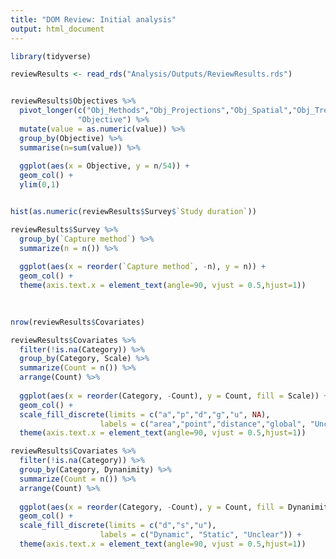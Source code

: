 ```yaml
---
title: "DOM Review: Initial analysis"
output: html_document
---
```




```r
library(tidyverse)
```


```r
reviewResults <- read_rds("Analysis/Outputs/ReviewResults.rds")
```


```r


```



```r

reviewResults$Objectives %>%
  pivot_longer(c("Obj_Methods","Obj_Projections","Obj_Spatial","Obj_Trends","Obj_Hypothesis"),
               "Objective") %>%
  mutate(value = as.numeric(value)) %>%
  group_by(Objective) %>%
  summarise(n=sum(value)) %>%
  
  ggplot(aes(x = Objective, y = n/54)) +
  geom_col() +
  ylim(0,1)
```




```r


```


```r
hist(as.numeric(reviewResults$Survey$`Study duration`))

reviewResults$Survey %>%
  group_by(`Capture method`) %>%
  summarize(n = n()) %>%
  
  ggplot(aes(x = reorder(`Capture method`, -n), y = n)) +
  geom_col() +
  theme(axis.text.x = element_text(angle=90, vjust = 0.5,hjust=1))
  
  
```


```r
nrow(reviewResults$Covariates)

reviewResults$Covariates %>%
  filter(!is.na(Category)) %>%
  group_by(Category, Scale) %>%
  summarize(Count = n()) %>%
  arrange(Count) %>%
  
  ggplot(aes(x = reorder(Category, -Count), y = Count, fill = Scale)) +
  geom_col() + 
  scale_fill_discrete(limits = c("a","p","d","g","u", NA), 
                    labels = c("area","point","distance","global", "Unclear", "NA")) +
  theme(axis.text.x = element_text(angle=90, vjust = 0.5,hjust=1))

reviewResults$Covariates %>%
  filter(!is.na(Category)) %>%
  group_by(Category, Dynanimity) %>%
  summarize(Count = n()) %>%
  arrange(Count) %>%
  
  ggplot(aes(x = reorder(Category, -Count), y = Count, fill = Dynanimity)) +
  geom_col() + 
  scale_fill_discrete(limits = c("d","s","u"), 
                    labels = c("Dynamic", "Static", "Unclear")) +
  theme(axis.text.x = element_text(angle=90, vjust = 0.5,hjust=1))

```


```r

```















